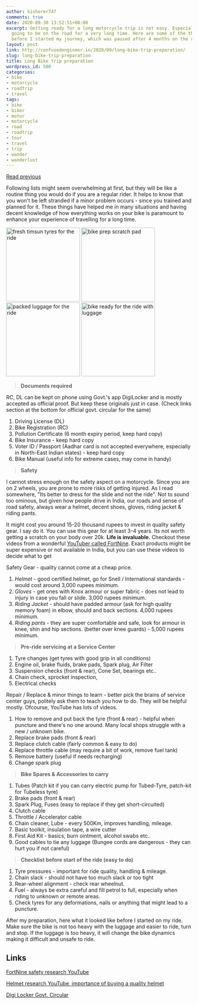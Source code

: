 ```yaml
---
author: kishorer747
comments: true
date: 2020-09-30 13:52:51+00:00
excerpt: Getting ready for a long motorcycle trip is not easy. Especially if you are
  going to be on the road for a very long time. Here are some of the things I did
  before I started my journey, which was paused after 4 months on the road.
layout: post
link: http://confusedengineer.in/2020/09/long-bike-trip-preparation/
slug: long-bike-trip-preparation
title: Long Bike trip preparation
wordpress_id: 580
categories:
- bike
- motorcycle
- roadtrip
- travel
tags:
- bike
- biker
- motor
- motorcycle
- road
- roadtrip
- tour
- travel
- trip
- wander
- wanderlust
---
```


[Read previous ](https://confusedengineer.in/2020/08/a-step-towards-life-on-the-road/)


Following lists might seem overwhelming at first, but they will be like a routine thing you would do if you are a regular rider. It helps to know that you won't be left stranded if a minor problem occurs - since you trained and planned for it. These things have helped me in many situations and having decent knowledge of how everything works on your bike is paramount to enhance your experience of travelling for a long time.

<img src="https://confusedengineer.in/wp-content/uploads/2020/09/fresh-timsun-tyres-for-the-ride.jpg" width="200" height="200" alt="fresh timsun tyres for the ride" />
<img src="https://confusedengineer.in/wp-content/uploads/2020/09/bike-prep-scratch-pad.jpg" width="200" height="200" alt="bike prep scratch pad" />
<img src="https://confusedengineer.in/wp-content/uploads/2020/09/packed-luggage-for-the-ride.jpg" width="200" height="200" alt="packed luggage for the ride" />
<img src="https://confusedengineer.in/wp-content/uploads/2020/09/bike-ready-for-the-ride-with-luggage.jpg" width="200" height="200" alt="bike ready for the ride with luggage" />


> **Documents required**

RC, DL can be kept on phone using Govt.'s app DigiLocker and is mostly accepted as official proof. But keep these originals just in case. (Check links section at the bottom for official govt. circular for the same)

  1. Driving License (DL)
  2. Bike Registration (RC)
  3. Pollution Certificate (6 month expiry period, keep hard copy)
  4. Bike Insurance - keep hard copy
  5. Voter ID / Passport (Aadhar card is not accepted everywhere, especially in North-East Indian states) - keep hard copy
  6. Bike Manual (useful info for extreme cases, may come in handy)  


> **Safety**

I cannot stress enough on the safety aspect on a motorcycle. Since you are on 2 wheels, you are prone to more risks of getting injured. As I read somewhere, "Its better to dress for the slide and not the ride". Not to sound too ominous, but given how people drive in India, our roads and sense of road safety, always wear a helmet, decent shoes, gloves, riding jacket & riding pants.


It might cost you around 15-20 thousand rupees to invest in quality safety gear. I say do it. You can use this gear for at least 3-4 years. Its not worth getting a scratch on your body over 20k. **Life is invaluable.** Checkout these videos from a wonderful [YouTuber called FortNine](https://www.youtube.com/results?search_query=fortnine+safety+gear). Exact products might be super expensive or not available in India, but you can use these videos to decide what to get 

Safety Gear - quality cannot come at a cheap price. 

  1. _Helmet_ - good certified helmet, go for Snell / International standards - would cost around 3,000 rupees minimum.
  2. _Gloves_ - get ones with Knox armour or super fabric - does not lead to injury in case you fall or slide. 3,000 rupees minimum.
  3. _Riding Jacket_ - should have padded armour (ask for high quality memory foam) in elbow, should and back sections. 4,000 rupees minimum.
  4. _Riding pants_ - they are super comfortable and safe, look for armour in knee, shin and hip sections. (better over knee guards) - 5,000 rupees minimum.  


> **Pre-ride servicing at a Service Center**

  1. Tyre changes (get tyres with good grip in all conditions)
  2. Engine oil, brake fluids, brake pads, Spark plug, Air Filter
  3. Suspension checks (front & rear), Cone Set, bearings etc..
  4. Chain check, sprocket inspection, 
  5. Electrical checks

Repair / Replace & minor things to learn - better pick the brains of service center guys, politely ask them to teach you how to do. They will be helpful mostly. Ofcourse, YouTube has lots of videos.

  1. How to remove and put back the tyre (front & rear) - helpful when puncture and there's no one around. Many local shops struggle with a new / unknown bike.
  2. Replace brake pads (front & rear)
  3. Replace clutch cable (fairly common & easy to do)
  4. Replace throttle cable (may require a bit of work, remove fuel tank)
  5. Remove battery (useful if needs recharging)
  6. Change spark plug  


> **Bike Spares & Accessories to carry**

  1. Tubes (Patch kit if you can carry electric pump for Tubed-Tyre, patch-kit for Tubeless tyre)
  2. Brake pads (front & rear)
  3. Spark Plug, Fuses (easy to replace if they get short-circuited)
  4. Clutch cable
  5. Throttle / Accelerator cable
  6. Chain cleaner, Lube - every 500Km, improves handling, mileage.
  7. Basic toolkit, insulation tape, a wire cutter
  8. First Aid Kit - basics, burn ointment, alcohol swabs etc.. 
  9. Good cables to tie any luggage (Bungee cords are dangerous - they can hurt you if not careful)  

> **Checklist before start of the ride (easy to do)**

  1. Tyre pressures - important for ride quality, handling & mileage.
  2. Chain slack - should not have too much slack or too tight
  3. Rear-wheel alignment - check rear wheelnut.
  4. Fuel - always be extra careful and fill petrol to full, especially when riding to unknown or remote areas.
  5. Check tyres for any deformations, nails or anything that might lead to a puncture.

After my preparation, here what it looked like before I started on my ride. Make sure the bike is not too heavy with the luggage and easier to ride, turn and stop. If the luggage is too heavy, it will change the bike dynamics making it difficult and unsafe to ride.

## Links
[FortNine safety research YouTube](https://www.youtube.com/results?search_query=fortnine+safety+gear)

[Helmet research YouTube, importance of buying a quality helmet](https://www.youtube.com/results?search_query=helmet+test)

[Digi Locker Govt. Circular](https://img1.digitallocker.gov.in/circulars/morthcircular.pdf)

